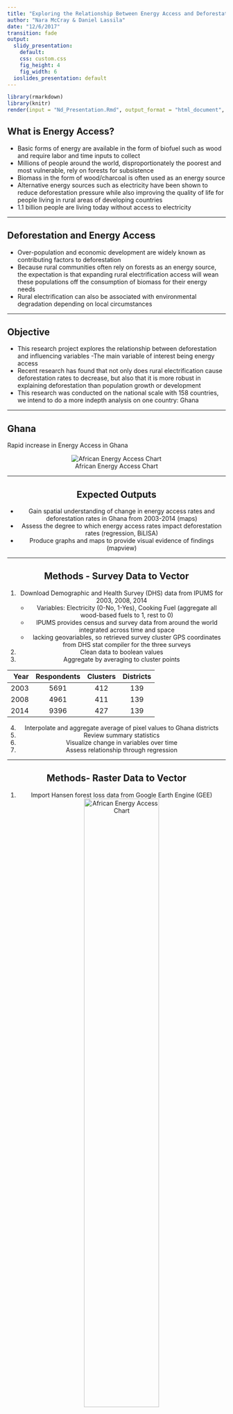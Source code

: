 ```yaml
---
title: "Exploring the Relationship Between Energy Access and Deforestation"
author: "Nara McCray & Daniel Lassila"
date: "12/6/2017"
transition: fade
output:
  slidy_presentation:
    default:
    css: custom.css
    fig_height: 4
    fig_width: 6
  ioslides_presentation: default
---
```


```r
library(rmarkdown)
library(knitr)
render(input = "Nd_Presentation.Rmd", output_format = "html_document", output_file = "ND_Presentation.html")
```


## What is Energy Access?


- Basic forms of energy are available in the form of biofuel such as wood and require labor and time inputs to collect
- Millions of people around the world, disproportionately the poorest and most vulnerable, rely on forests for subsistence
- Biomass in the form of wood/charcoal is often used as an energy source
- Alternative energy sources such as electricity have been shown to reduce deforestation pressure while also improving the quality of life for people living in rural areas of developing countries
- 1.1 billion people are living today without access to electricity

----

## Deforestation and Energy Access


- Over-population and economic development are widely known as contributing factors to deforestation
- Because rural communities often rely on forests as an energy source, the expectation is that expanding rural electrification access will wean these populations off the consumption of biomass for their energy needs
- Rural electrification can also be associated with environmental degradation depending on local circumstances

----

## Objective


- This research project explores the relationship between deforestation and influencing variables
    -The main variable of interest being energy access
- Recent research has found that not only does rural electrification cause deforestation rates to decrease, but also that it is more robust in explaining deforestation than population growth or development
- This research was conducted on the national scale with 158 countries, we intend to do a more indepth analysis on one country: Ghana

----

## Ghana
Rapid increase in Energy Access in Ghana
<center>
![African Energy Access Chart](../Vignettes/fig/CopyofAfricanAccess.jpg)

----

## Expected Outputs
- Gain spatial understanding of change in energy access rates and deforestation rates in Ghana from 2003-2014 (maps)
- Assess the degree to which energy access rates impact deforestation rates (regression, BiLISA)
- Produce graphs and maps to provide visual evidence of findings (mapview)

----

## Methods - Survey Data to Vector

1. Download Demographic and Health Survey (DHS) data from IPUMS for 2003, 2008, 2014
      - Variables: Electricity (0-No, 1-Yes), Cooking Fuel (aggregate all wood-based fuels to 1, rest to 0)
      - IPUMS provides census and survey data from around the world integrated across time and space
      - lacking geovariables, so retrieved survey cluster GPS coordinates from DHS stat compiler for the three surveys
2. Clean data to boolean values
3. Aggregate by averaging to cluster points

<center>
| Year | Respondents| Clusters | Districts |
|------:|:-----:|:---------:|:---------:|
| 2003  | 5691  |  412   | 139 |
| 2008  | 4961 |   411   |  139 |
| 2014 |  9396 |  427   |  139 |
</center>

4. Interpolate and aggregate average of pixel values to Ghana districts
5. Review summary statistics
6. Visualize change in variables over time
7. Assess relationship through regression
  
----

## Methods- Raster Data to Vector

1. Import Hansen forest loss data from Google Earth Engine (GEE)
![African Energy Access Chart](../Vignettes/fig/GEE.jpg){ width=60% }

2. Reclassify pixels into time intervals corresponding to DHS survey
3. Extract values to Ghana districts
4. Review summary statistics
5. Visualize change in deforestation overtime
6. Assess relationship to Wood Use as Cooking Fuel and Energy Access

---

## Results so far

```r
library(sp)
library(rgdal)
library(rgeos)
library(raster)
library(devtools)
library(roxygen2)
library(gstat)
library(dismo)
library(RColorBrewer)
library(viridis)
library(ggplot2)
library(grid)
library(EnergyAccess)
library(mapview)

#Read in IPUMS Data
fnm <- system.file("extdata/idhs_00003.csv", package = "EnergyAccess")
IPUMS<- read.csv(file=fnm, stringsAsFactors = FALSE)

#Reassign into boolean values
#IPUMS<-subset(IPUMS, URBAN!=1) #activate for rural only analysis
IPUMS$ELECTRCHH[which(IPUMS$ELECTRCHH ==6 | IPUMS$ELECTRCHH ==8)]<-0
IPUMS$COOKFUEL[which(IPUMS$COOKFUEL==400 | IPUMS$COOKFUEL==500 | IPUMS$COOKFUEL==520 |IPUMS$COOKFUEL==530) ] <-1
IPUMS$COOKFUEL[which(IPUMS$COOKFUEL !=1 )]<-0

#Create seperate tables for 3 time intervals
C_erase<-c("SAMPLE","URBAN","CLUSTERNO", "ELECTRCHH", "COOKFUEL")
data2003<- IPUMS[IPUMS$SAMPLE==2884, names(IPUMS) %in% C_erase]
data2008<- IPUMS[IPUMS$SAMPLE==2885, names(IPUMS) %in% C_erase]
data2014<- IPUMS[IPUMS$SAMPLE==2886, names(IPUMS) %in% C_erase]

#Aggregate to Cluster number by averaging values
d2003<-aggregate(data2003[, 4:5], list(data2003$CLUSTERNO), mean)
d2008<-aggregate(data2008[, 4:5], list(data2008$CLUSTERNO), mean)
d2014<-aggregate(data2014[, 4:5], list(data2014$CLUSTERNO), mean)
d2003$COOKFUEL<-round(d2003$COOKFUEL, 3)*100
d2003$ELECTRCHH<-round(d2003$ELECTRCHH, 3)*100
d2008$COOKFUEL<-round(d2008$COOKFUEL, 3)*100
d2008$ELECTRCHH<-round(d2008$ELECTRCHH, 3)*100
d2014$COOKFUEL<-round(d2014$COOKFUEL, 3)*100
d2014$ELECTRCHH<-round(d2014$ELECTRCHH, 3)*100

#Descriptive stats

qplot(d2003$ELECTRCHH,
      geom="histogram",
      xlab = "Access %",
      binwidth= 15,
      fill=I("black"),
      col=I("cyan"),
      main = "Ghana Energy Access 2003")
qplot(d2008$ELECTRCHH,
      geom="histogram",
      xlab = "Access %",
      binwidth= 15,
      fill=I("black"),
      col=I("cyan"),
      main = "Ghana Energy Access 2008")
qplot(d2014$ELECTRCHH,
      geom="histogram",
      xlab = "Access %",
      binwidth= 15,
      fill=I("black"),
      col=I("cyan"),
      main = "Ghana Energy Access 2014")
qplot(d2003$COOKFUEL,
      geom="histogram",
      xlab = "Wood Use %",
      binwidth= 15,
      fill=I("black"),
      col=I("red"),
      main = "Ghana Wood as Cooking Fuel 2003")
qplot(d2008$COOKFUEL,
      geom="histogram",
      xlab = "Wood Use %",
      binwidth= 15,
      fill=I("black"),
      col=I("red"),
      main = "Ghana Wood as Cooking Fuel 2008")
qplot(d2014$COOKFUEL,
      geom="histogram",
      xlab = "Wood Use %",
      binwidth= 15,
      fill=I("black"),
      col=I("red"),
      main = "Ghana Wood as Cooking Fuel 2014")

### MAKING SURVEY DATA SPATIAL ###
#Import survey cluster points
fnm1 <- file.path("C:/Users/NMcCray/Documents/R/EnergyAccess/inst/extdata/c2003c.shp")
fnm2 <- file.path("C:/Users/NMcCray/Documents/R/EnergyAccess/inst/extdata/clusters2008/c2008c.shp")
fnm3 <- file.path("C:/Users/NMcCray/Documents/R/EnergyAccess/inst/extdata/clusters2014/c2014c.shp")
clust03<-shapefile(fnm1) #2003 Survey
clust08<-shapefile(fnm2) #2008 Survey
clust14<-shapefile(fnm3) #2014 Survey
```



```r
#attach survey data averages to cluster points
clust03M <- merge(clust03, d2003, by.x = "DHSCLUST",
                  by.y = "Group.1")
clust08M <- merge(clust08, d2008, by.x = "DHSCLUST",
                 by.y = "Group.1")
clust14M <- merge(clust14, d2014, by.x = "DHSCLUST",
                 by.y = "Group.1")
cnames<-c("ELECTRCHH","COOKFUEL")
clust03M<- clust03M[,(names(clust03M) %in% cnames)]
clust08M<- clust08M[,(names(clust08M) %in% cnames)]
clust14M<- clust14M[,(names(clust14M) %in% cnames)]
clust03M <- clust03M[!is.na(clust03M@data$COOKFUEL),]
clust08M <- clust08M[!is.na(clust08M@data$COOKFUEL),]
clust14M <- clust14M[!is.na(clust14M@data$COOKFUEL),]

#Import shapefile of Ghana districts
fnm4<-file.path("C:/Users/NMcCray/Documents/R/EnergyAccess/inst/extdata/DistrictBoundary/GHA_admbndp2_1m_GAUL.shp")
districts<-shapefile(fnm4)
districts <- districts[,(names(districts) %in% "HRname")] #keep column with district names

#project files to Albers Equal Area
dist_albs<-spTransform(x=districts, CRS="+proj=aea +lat_1=20 +lat_2=-23 +lat_0=0
                       +lon_0=25 +x_0=0 +y_0=0 +ellps=WGS84 +units=m +no_defs")
c2003<-spTransform(x=clust03M, CRSobj=proj4string(dist_albs))
c2008<-spTransform(x=clust08M, CRSobj=proj4string(dist_albs))
c2014<-spTransform(x=clust14M, CRSobj=proj4string(dist_albs))
clist<-c(c2003, c2008, c2014)

#Inverse Distance Weighing Interpolation of points
r <- raster(extent(dist_albs), res = 2000, crs = crs(dist_albs),
            vals = 1)

invisible(interpolCOOK <- lapply(clist, function(x) {
  a <- gstat(id = "COOKFUEL", formula = COOKFUEL ~ 1, data = x)
  b <- interpolate(object = r, model = a)
  c <- mask(x = b, mask = dist_albs)
}))
invisible(interpolEnergy <- lapply(clist, function(x) {
  a <- gstat(id = "ELECTRCHH", formula = ELECTRCHH ~ 1, data = x)
  b <- interpolate(object = r, model = a)
  c <- mask(x = b, mask = dist_albs)
}))

dist_a<-dist_albs
v.vals <- extract(interpolCOOK[[3]], dist_a)
dist_a$COOKFUEL14 <- round(sapply(v.vals, mean))
v.vals <- extract(interpolCOOK[[2]], dist_a)
dist_a$COOKFUEL08 <- round(sapply(v.vals, mean))
v.vals <- extract(interpolCOOK[[1]], dist_a)
dist_a$COOKFUEL03 <- round(sapply(v.vals, mean))

v.vals <- extract(interpolEnergy[[3]], dist_a)
dist_a$ELECTRCHH14 <- round(sapply(v.vals, mean))
v.vals <- extract(interpolEnergy[[2]], dist_a)
dist_a$ELECTRCHH08 <- round(sapply(v.vals, mean))
v.vals <- extract(interpolEnergy[[1]], dist_a)
dist_a$ELECTRCHH03 <- round(sapply(v.vals, mean))
```


```r
fnm5 <- file.path("C:/Users/NMcCray/Documents/R/EnergyAccess/inst/extdata/HansenAllyr.tif")
deforestation <- raster(fnm5)
zamr <- raster(x = extent(districts), crs = crs(districts), res = 0.1)
values(zamr) <- 1:ncell(zamr)

zamr_alb <- projectRaster(from = zamr, res = 2500, crs = crs(dist_a),
                          method = "ngb")

deforest_alb <- projectRaster(from = deforestation, to = zamr_alb, method = "ngb")
rclmat <- matrix(
  c(0, 0.9, 0, 0.99, 16, 1),
  nrow = 2,
  ncol = 3,
  byrow = TRUE)

rclmat1 <- matrix(
  c(0, 0.9, 0, 0.99, 3.9, 1, 3.99, 16, 0),
  nrow = 3,
  ncol = 3,
  byrow = TRUE)

rclmat2 <- matrix(
  c(0, 3.9, 0, 3.99, 8.9, 1, 8.99, 16, 0),
  nrow = 3,
  ncol = 3,
  byrow = TRUE)

rclmat3 <- matrix(
  c(0, 8.9, 0, 8.99, 14.9, 1, 14.99, 16, 0),
  nrow = 3,
  ncol = 3,
  byrow = TRUE)

totaldeforestclass <- reclassify(x = deforest_alb, rcl = rclmat, include.lowest = TRUE)

deforestclass0103 <- reclassify(x = deforest_alb, rcl = rclmat1, include.lowest = TRUE)

deforestclass0408 <- reclassify(x = deforest_alb, rcl = rclmat2, include.lowest = TRUE)

deforestclass0914 <- reclassify(x = deforest_alb, rcl = rclmat3, include.lowest = TRUE)

deforest.total <- extract(totaldeforestclass, dist_a)
deforest.0103 <- extract(deforestclass0103, dist_a)
deforest.0408 <- extract(deforestclass0408, dist_a)
deforest.0914 <- extract(deforestclass0914, dist_a)


#aggregated to district

dist_a$deforest03<-round(100*sapply(deforest.0103, mean),3)
dist_a$deforest08<-round(100*sapply(deforest.0408, mean),3)
dist_a$deforest14<-round(100*sapply(deforest.0914, mean),3)


```

---

Ghana Energy Access Maps

```r
library(knitr)
opts_chunk$set(fig.width=12, fig.height=7)
e_map03<-mapview(dist_a, zcol="ELECTRCHH03", layer.name="2003 Energy Access", maxpoints=40000000, alpha.regions=100,legend=TRUE)
e_map08<-mapview(dist_a, zcol="ELECTRCHH08", layer.name="2008 Energy Access", maxpoints=40000000, alpha.regions=100,legend=TRUE)
e_map14<-mapview(dist_a, zcol="ELECTRCHH14", layer.name="2014 Energy Access", maxpoints=40000000, alpha.regions=100,legend=TRUE)
ElecMaps=e_map03+ e_map08 +e_map14
ElecMaps
```

---

Ghana Wood Use as Cooking Fuel Maps

```r
opts_chunk$set(fig.width=12, fig.height=7)
c_map03<-mapview(dist_a, zcol="COOKFUEL03", layer.name="2003 Wood Use", maxpoints=40000000, alpha.regions=100,legend=TRUE)
c_map08<-mapview(dist_a, zcol="COOKFUEL08", layer.name="2008 Wood Use", maxpoints=40000000, alpha.regions=100,legend=TRUE)
c_map14<-mapview(dist_a, zcol="COOKFUEL14", layer.name="2014 Wood Use", maxpoints=40000000, alpha.regions=100,legend=TRUE)
CookMaps<-c_map03+c_map08+c_map14
CookMaps
```

---

Ghana Deforestation Maps

```r
opts_chunk$set(fig.width=12, fig.height=7)
d_map03<-mapview(dist_a, zcol="deforest03", layer.name="2003 Deforestation", maxpoints=40000000, alpha.regions=100,legend=TRUE)
d_map08<-mapview(dist_a, zcol="deforest08", layer.name="2008 Deforestation", maxpoints=40000000, alpha.regions=100,legend=TRUE)
d_map14<-mapview(dist_a, zcol="deforest14", layer.name="2014 Deforestation", maxpoints=40000000, alpha.regions=100,legend=TRUE)
defMaps<-d_map03+d_map08+d_map14
defMaps

```

## Next Steps

- Do multivariate regression (OLS/GWR)
  - Population growth
  - Agricultural landcover
  - GDP
  - Literacy Rate
- BiLISA (Example)
  -reveal how factors driving deforestation vary spatially

```r
library(dplyr)
library(ggplot2)
library(sf)
library(spdep)
library(rgdal)
library(stringr)
y<- dist_a$ELECTRCHH03
x<- dist_a$deforest03

#======================================================
# Programming some functions

# Bivariate Moran's I
moran_I <- function(x, y = NULL, W){
  if(is.null(y)) y = x

  xp <- (x - mean(x, na.rm=T))/sd(x, na.rm=T)
  yp <- (y - mean(y, na.rm=T))/sd(y, na.rm=T)
  W[which(is.na(W))] <- 0
  n <- nrow(W)

  global <- (xp%*%W%*%yp)/(n - 1)
  local  <- (xp*W%*%yp)
  list(global = global, local  = as.numeric(local))
}



# Permutations for the Bivariate Moran's I
simula_moran <- function(x, y = NULL, W, nsims = 1000){

  if(is.null(y)) y = x

  n   = nrow(W)
  IDs = 1:n

  xp <- (x - mean(x, na.rm=T))/sd(x, na.rm=T)
  W[which(is.na(W))] <- 0

  global_sims = NULL
  local_sims  = matrix(NA, nrow = n, ncol=nsims)

  ID_sample = sample(IDs, size = n*nsims, replace = T)
  y_s = y[ID_sample]
  y_s = matrix(y_s, nrow = n, ncol = nsims)
  y_s <- (y_s - apply(y_s, 1, mean))/apply(y_s, 1, sd)

  global_sims  <- as.numeric( (xp%*%W%*%y_s)/(n - 1) )
  local_sims  <- (xp*W%*%y_s)

  list(global_sims = global_sims,
       local_sims  = local_sims)
}


#======================================================
# Adjacency Matrix (Queen)

nb <- poly2nb(dist_a)
lw <- nb2listw(nb, style = "B", zero.policy = T)
W  <- as(lw, "symmetricMatrix")
W  <- as.matrix(W/rowSums(W))
W[which(is.na(W))] <- 0

#======================================================
# Calculating the index and its simulated distribution
# for global and local values

m   <- moran_I(x, y, W)
m[[1]] # global value

m_i <- m[[2]]  # local values

local_sims <- simula_moran(x, y, W)$local_sims

# Identifying the significant values
alpha <- .05  # for a 95% confidence interval
probs <- c(alpha/2, 1-alpha/2)
intervals <- t( apply(local_sims, 1, function(x) quantile(x, probs=probs)))
sig <- ( m_i < intervals[,1] )  | ( m_i > intervals[,2] )

#======================================================
# Preparing for plotting

dist_a03<- st_as_sf(dist_a)
dist_a03$sig <- sig


# Identifying the LISA patterns
xp <- (x-mean(x))/sd(x)
yp <- (y-mean(y))/sd(y)

patterns <- as.character( interaction(xp > 0, W%*%yp > 0) )
patterns <- patterns %>%
  str_replace_all("TRUE","High") %>%
  str_replace_all("FALSE","Low")
patterns[dist_a03$sig==0] <- "Not significant"
dist_a03$patterns <- patterns

# Plotting
opts_chunk$set(fig.width=12, fig.height=7)
mapview(dist_a03, zcol="patterns", legend=TRUE, alpha=0, maxpoints=40000000, alpha.regions=80, layer.name="BiLISA: Deforestation and EA")

```


## 

<br></br>

<font size="18"><center>

Suggestions & Questions
</font></center>



